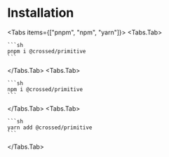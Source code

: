 
# Installation

<Tabs items={["pnpm", "npm", "yarn"]}>
  <Tabs.Tab>

    ```sh
    pnpm i @crossed/primitive
    ```

  </Tabs.Tab>
  <Tabs.Tab>

    ```sh
    npm i @crossed/primitive
    ```

  </Tabs.Tab>
  <Tabs.Tab>
  
    ```sh
    yarn add @crossed/primitive
    ```
  
  </Tabs.Tab>
</Tabs>
